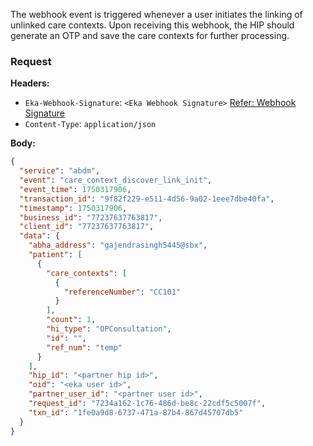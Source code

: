 The webhook event is triggered whenever a user initiates the linking of unlinked care contexts. Upon receiving this webhook, the HIP should generate
an OTP and save the care contexts for further processing.
### Request
**Headers:**

- `Eka-Webhook-Signature`: `<Eka Webhook Signature>`  [Refer: Webhook Signature](/api-reference/connect/webhooks/webhook-signature)
- `Content-Type`: `application/json`

**Body:**

```json
{
  "service": "abdm",
  "event": "care_context_discover_link_init",
  "event_time": 1750317906,
  "transaction_id": "9f82f229-e511-4d56-9a02-1eee7dbe40fa",
  "timestamp": 1750317906,
  "business_id": "77237637763817",
  "client_id": "77237637763817",
  "data": {
    "abha_address": "gajendrasingh5445@sbx",
    "patient": [
      {
        "care_contexts": [
          {
            "referenceNumber": "CC101"
          }
        ],
        "count": 1,
        "hi_type": "OPConsultation",
        "id": "",
        "ref_num": "temp"
      }
    ],
    "hip_id": "<partner hip id>",
    "oid": "<eka user id>",
    "partner_user_id": "<partner user id>",
    "request_id": "7234a162-1c76-486d-be8c-22cdf5c5007f",
    "txn_id": "1fe0a9d8-6737-471a-87b4-867d45707db5"
  }
}
```

